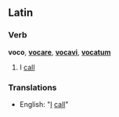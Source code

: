 ==Latin==
===Verb===
'''voco''', '''[[vocare]]''', '''[[vocavi]]''', '''[[vocatum]]'''

#I [[call]]
===Translations===
*English: "[[I]] [[call]]"